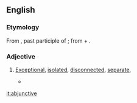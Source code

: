 ==English==

===Etymology===
From {{etyl|la|en}} {{term|abiunctus|abiūnctus||lang=la}}, past participle of {{term|abiungo|abiungō|remove, separate|lang=la}}; from {{term|ab||of, from, by|lang=la}} + {{term|iungo|iungō|join, connect, attach|lang=la}}.

===Adjective===
{{en-adj}}

# {{context|rare|lang=en}} [[exceptional|Exceptional]], [[isolated]], [[disconnected]], [[separate]],
#* {{seeCites}}

[[it:abjunctive]]